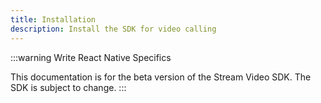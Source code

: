 ```yaml
---
title: Installation
description: Install the SDK for video calling
---
```


:::warning
Write React Native Specifics

This documentation is for the beta version of the Stream Video SDK.
The SDK is subject to change.
:::

[//]: # ()
[//]: # (The installation of the packages for the Stream Video React SDK can be either done with `yarn` or `npm`.)

[//]: # ()
[//]: # (For `yarn`:)

[//]: # ()
[//]: # (```)

[//]: # (yarn add @stream-io/video-react-sdk)

[//]: # (```)

[//]: # ()
[//]: # (For `npm`:)

[//]: # ()
[//]: # (```)

[//]: # (npm install @stream-io/video-react-sdk)

[//]: # (```)

[//]: # ()
[//]: # (## Core Client)

[//]: # ()
[//]: # ()
[//]: # (## UI Components)

[//]: # ()
[//]: # (## Push Notifications)

[//]: # (We ship multiple artifacts to easily integrate Stream Chat with third party push notification providers. See the Push Notification page for more details.)

[//]: # ()
[//]: # (Check the Releases page for the latest version and the changelog.)
